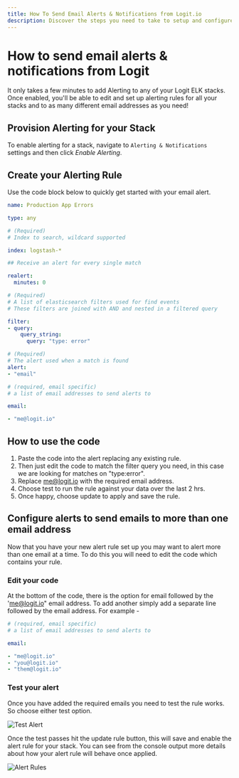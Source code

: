 ```yaml
---
title: How To Send Email Alerts & Notifications from Logit.io
description: Discover the steps you need to take to setup and configure email alerts from your Logit.io ELK stacks in this helpful article.
---
```


# How to send email alerts & notifications from Logit

It only takes a few minutes to add Alerting to any of your Logit ELK stacks. 
Once enabled, you'll be able to edit and set up alerting rules for all 
your stacks and to as many different email addresses as you need!

## Provision Alerting for your Stack

To enable alerting for a stack, navigate to `Alerting & Notifications` 
settings and then click _Enable Alerting_.

## Create your Alerting Rule

Use the code block below to quickly get started with your email alert.

```yaml copy
name: Production App Errors

type: any

# (Required)
# Index to search, wildcard supported

index: logstash-*

## Receive an alert for every single match

realert:
  minutes: 0

# (Required)
# A list of elasticsearch filters used for find events
# These filters are joined with AND and nested in a filtered query

filter:
- query:
    query_string:
      query: "type: error"

# (Required)
# The alert used when a match is found
alert:
- "email"

# (required, email specific)
# a list of email addresses to send alerts to

email:

- "me@logit.io"
```

## How to use the code

1. Paste the code into the alert replacing any existing rule.
2. Then just edit the code to match the filter query you need, in this case we are looking for matches on "type:error".
3. Replace me@logit.io with the required email address.
4. Choose test to run the rule against your data over the last 2 hrs.
5. Once happy, choose update to apply and save the rule.

## Configure alerts to send emails to more than one email address

Now that you have your new alert rule set up you may want to 
alert more than one email at a time. To do this you will need 
to edit the code which contains your rule.

### Edit your code

At the bottom of the code, there is the option for email followed 
by the 'me@logit.io" email address. To add another simply add a 
separate line followed by the email address. For example - 

```yaml copy
# (required, email specific)
# a list of email addresses to send alerts to

email:

- "me@logit.io"
- "you@logit.io"
- "them@logit.io"
```

### Test your alert

Once you have added the required emails you need to test the rule 
works. So choose either test option.

![Test Alert](@/images/help/log-management/alerting/test-alert.png)

Once the test passes hit the update rule button, this will save and enable 
the alert rule for your stack. You can see from the console output more 
details about how your alert rule will behave once applied.

![Alert Rules](@/images/help/log-management/alerting/alert-rules.png)